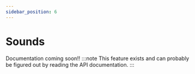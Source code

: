 ```yaml
---
sidebar_position: 6
---
```


# Sounds

Documentation coming soon!!
:::note
This feature exists and can probably be figured out by reading the API documentation.
:::
